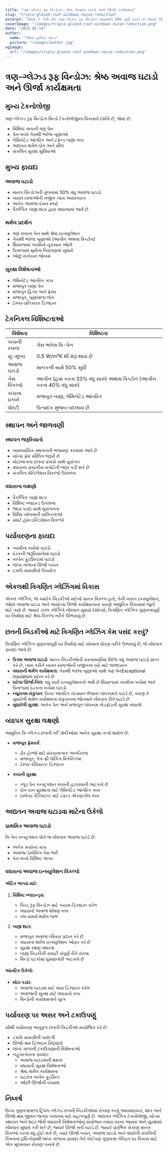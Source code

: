 ```yaml
---
title: "ત્રણ-ગ્લેઝ્ડ રૂફ વિન્ડોઝ: શ્રેષ્ઠ અવાજ ઘટાડો અને ઊર્જા કાર્યક્ષમતા"
slug: "triple-glazed-roof-windows-noise-reduction"
excerpt: "શીખો કે કેવી રીતે ત્રણ-ગ્લેઝ્ડ રૂફ વિન્ડોઝ અવાજને 50% સુધી ઘટાડે છે જ્યારે ઊર્જા કાર્યક્ષમતા અને ઘર સુરક્ષા સુધારે છે."
coverImage: "/images/triple-glazed-roof-windows-noise-reduction.png"
date: "2025-02-14"
author:
  name: "પેસિવ હાઉસ ગાઇડ"
  picture: "/images/author.jpg"
ogImage:
  url: "/images/triple-glazed-roof-windows-noise-reduction.png"
---
```


# ત્રણ-ગ્લેઝ્ડ રૂફ વિન્ડોઝ: શ્રેષ્ઠ અવાજ ઘટાડો અને ઊર્જા કાર્યક્ષમતા

## મુખ્ય ટેકનોલોજી

ત્રણ-ગ્લેઝ્ડ રૂફ વિન્ડોઝ વિન્ડો ટેકનોલોજીના વિકાસને દર્શાવે છે, જેમાં છે:

- વિશિષ્ટ કાચની ત્રણ પેન
- પેન વચ્ચે ગેસથી ભરેલા ખૂણાઓ
- લેમિનેટેડ આંતરિક અને ટફેન્ડ બાહ્ય કાચ
- અદ્યતન થર્મલ બ્રેક અને સીલ
- સંકલિત સુરક્ષા સુવિધાઓ

## મુખ્ય ફાયદા

### અવાજ ઘટાડો
- માનક વિન્ડોઝની તુલનામાં 50% વધુ અવાજ ઘટાડો
- વ્યસ્ત રસ્તાઓની નજીક ખાસ અસરકારક
- અનેક અવાજ-દમન સ્તરો
- વૈકલ્પિક બાહ્ય શટર દ્વારા વધારવામાં આવે છે

### થર્મલ પ્રદર્શન
- ત્રણ કાચના પેન સાથે શ્રેષ્ઠ ઇન્સ્યુલેશન
- ગેસથી ભરેલા ખૂણાઓ (આર્ગોન અથવા ક્રિપ્ટોન)
- શિયાળામાં ગરમીનો નુકસાન ઓછો
- ઉનાળામાં સૂર્યના નિયંત્રણમાં સુધારો
- ઓછું સંકોચન જોખમ

### સુરક્ષા વિશેષતાઓ
- લેમિનેટેડ આંતરિક કાચ
- મજબૂત બાહ્ય પેન
- મજબૂત હિંગ્સ અને ફ્રેમ્સ
- મજબૂત, ખૂણાવાળા લોક
- ટેમ્પર-પ્રતિકારક ડિઝાઇન

## ટેકનિકલ વિશિષ્ટતાઓ

| વિશેષતા | વિશિષ્ટતા |
|---------|--------------|
| કાચની રચના | ગેસ ભરેલા ત્રિ-પેન |
| યુ-મૂલ્ય | 0.5 W/m²K થી શરૂ થાય છે |
| અવાજ ઘટાડો | માનકની સામે 50% સુધી |
| ગેસ વિકલ્પો | આર્ગોન (હવા કરતા 33% વધુ સારું) અથવા ક્રિપ્ટોન (આર્ગોન કરતા 40% વધુ સારું) |
| કાચના પ્રકારો | મજબૂત બાહ્ય, લેમિનેટેડ આંતરિક |
| વોરંટી | ઉત્પાદક મુજબ બદલાય છે |

## સ્થાપન અને જાળવણી

### સ્થાપન જરૂરિયાતો
- વ્યાવસાયિક સ્થાપનની ભલામણ કરવામાં આવે છે
- યોગ્ય ફ્રેમ સીલિંગ જરૂરી છે
- મોટાભાગના છતના પ્રકારો સાથે સુસંગત
- વધારાના ઢાંચાકીય સપોર્ટની જરૂર પડી શકે છે
- સંકલિત વેન્ટિલેશન વિકલ્પો ઉપલબ્ધ

### વધારાના લક્ષણો
- વૈકલ્પિક બાહ્ય શટર
- વિશિષ્ટ બ્લાઇન્ડ ઉપલબ્ધ
- જાડા પડદા સાથે સુસંગતતા
- વિવિધ ખોલવાની યાંત્રિકતાઓ
- સ્માર્ટ હોમ ઇન્ટિગ્રેશન વિકલ્પો

## પર્યાવરણના ફાયદા

- ગરમીના ખર્ચમાં ઘટાડો
- ઠંડકની જરૂરિયાતોમાં ઘટાડો
- કાર્બન ફૂટપ્રિન્ટમાં ઘટાડો
- લાંબા ગાળાના ઊર્જા બચત
- ટકાઉ સામગ્રીનો ઉપયોગ

## એકલથી ત્રિગણિત ગ્લેઝિંગમાં વિકાસ

એકલ ગ્લેઝિંગ, જે ક્યારેક ખિડકીઓ માટેનો માનક વિકલ્પ હતો, તેની ખરાબ ઇન્સ્યુલેશન, ઓછા અવાજ ઘટાડા અને અયોગ્ય ઊર્જા કાર્યક્ષમતાના કારણે આધુનિક વિકાસમાં જૂનો થઈ ગયો છે. જ્યારે ડબલ ગ્લેઝિંગે નોંધપાત્ર સુધારો દર્શાવ્યો, ત્રિગણિત ગ્લેઝિંગ ગુણવત્તાપૂર્ણ ઘર નિર્માણ માટે શ્રેષ્ઠ વિકલ્પ તરીકે ઊભરાયું છે.

## છતની ખિડકીઓ માટે ત્રિગણિત ગ્લેઝિંગ કેમ પસંદ કરવું?

ત્રિગણિત ગ્લેઝિંગ ગુણવત્તાપૂર્ણ ઘર નિર્માણ માટે સોનાના ધોરણ તરીકે ઉભરાયું છે, જે નોંધપાત્ર ફાયદા આપે છે:

- **ઉત્તમ અવાજ ઘટાડો**: માનક ખિડકીઓની સરખામણીમાં 50% વધુ અવાજ ઘટાડો પ્રાપ્ત કરે છે, ખાસ કરીને વ્યસ્ત રસ્તાઓની નજીકના ઘરો માટે લાભદાયક
- **વધારાની થર્મલ કાર્યક્ષમતા**: ગેસથી ભરેલા ખૂણાઓ સાથે ત્રણ પેનExceptional insulation પ્રદાન કરે છે
- **ઘટેલા ઊર્જા બિલ**: વધુ સારી ઇન્સ્યુલેશનનો અર્થ છે શિયાળામાં ગરમીના ખર્ચમાં અને ઉનાળામાં ઠંડકના ખર્ચમાં ઘટાડો
- **ન્યૂનતમ સંકુચન**: ઉચ્ચ આંતરિક તાપમાન ભેજના બાંધકામને ઘટાડે છે, કારણ કે સુધારેલી થર્મલ કાર્યક્ષમતા સંકુચનના જોખમને નોંધપાત્ર રીતે ઘટાડે છે
- **સુધારેલી સુરક્ષા**: અનેક પેન અને મજબૂત બાંધકામ તોડફોડની સુરક્ષા વધારશે

## વ્યાપક સુરક્ષા લક્ષણો

આધુનિક ત્રિ-ગ્લેઝ્ડ છતની ખिडકીઓમાં અનેક સુરક્ષા તત્વો શામેલ છે:

- **મજબૂત ફ્રેમવર્ક**:
  - ઢોર હેન્જો માટે સંરચનાત્મક અખંડિતતા
  - મજબૂત, ગેપ-ફ્રી લોકિંગ મિકેનિઝમ
  - ટેમ્પર-રેસિસ્ટન્ટ ડિઝાઇન

- **કાચની સુરક્ષા**:
  - ગ્લૂડ પેન કન્સ્ટ્રક્શન કાચની હટાવવાની અટકાવે છે
  - બ્રેક-ઇન સુરક્ષાના માટે લેમિનેટેડ આંતરિક કાચ
  - ઇમ્પેક્ટ રેઝિસ્ટન્ટ માટે ટફન્ડ એક્સ્ટર્નલ કાચ

## અદ્યતન અવાજ ઘટાડવા માટેના ઉકેલો

### પ્રાથમિક અવાજ ઘટાડો
ત્રિ-પેન કન્સ્ટ્રક્શન પોતે જ નોંધપાત્ર અવાજ ઘટાડે છે:
- અનેક સ્તરોના કાચ
- અવાજ-ડેમ્પેનિંગ ગેસ ભરી
- પેન વચ્ચે વિશિષ્ટ અંતર

### વધારાના અવાજ ઇન્સ્યુલેશન વિકલ્પો

#### એટિક જગ્યા માટે:
1. **વિશિષ્ટ બ્લાઇન્ડ્સ**: 
   - પિચ્ડ રૂફ વિન્ડોઝ માટે કસ્ટમ-ડિઝાઇન કરેલ
   - વધારાનો અવાજ શોષણ સ્તર
   - બંધ સમયે થર્મલ લાભ

2. **બાહ્ય શટર**:
   - મજબૂત અવાજ બેરિયર પ્રદાન કરે છે
   - વધારાના થર્મલ ઇન્સ્યુલેશન ઓફર કરે છે
   - સુરક્ષા રક્ષણ વધારવા
   - બાહ્ય ખિડકીની સપાટી સંપૂર્ણ રીતે ઢાંકવા
   - વિન્ડો ઘટકોમાં ઘૂસણખોરી અટકાવે છે

#### આંતરિક ઉકેલો:
- **મોટા પડદા**: 
  - અવાજ ઘટાડવા માટે ખાસ ડિઝાઇન કરેલ
  - અવાજની સુરક્ષા માટે વધારાનો સ્તર
  - વિન્ડોની કાર્યક્ષમતાને પૂરક

## પર્યાવરણ પર અસર અને ટકાઉપણું

સૌથી પર્યાવરણ અનુકૂળ છતની ખિડકીઓ સંયોજિત કરે છે:
- ટકાઉ સામગ્રીની પસંદગી
- ઊર્જા-ક્ષમ ડિઝાઇન સિદ્ધાંતો
- લાંબા ગાળાની ટકાઉપણાની વિશેષતાઓ
- બહુપરકારના ફાયદા:
  - અવાજ ઘટાડવાની ક્ષમતા
  - વધારાની સુરક્ષા વિશેષતાઓ
  - શ્રેષ્ઠ થર્મલ કાર્યક્ષમતા
  - ઘટાડેલ કાર્બન ફૂટપ્રિન્ટ
  - ઓછી ઊર્જાની વપરાશ

## નિષ્કર્ષ

ઉચ્ચ ગુણવત્તાવાળા ટ્રિપલ-ગ્લેઝ્ડ છતની ખિડકીઓમાં રોકાણ કરવું આરામદાયક, શાંત અને ઊર્જા-ક્ષમ જીવન જગ્યા બનાવવા માટે મહત્વપૂર્ણ છે. અદ્યતન ગ્લેઝિંગ ટેકનોલોજી, યોગ્ય સ્થાપન અને શટર જેવી વધારાની વિશેષતાઓનું સંયોજન તમારા ઘરના આરામ અને સુરક્ષામાં નોંધપાત્ર સુધારો કરી શકે છે, જ્યારે ઊર્જા ખર્ચ ઘટાડે છે. જ્યારે પ્રારંભિક રોકાણ માનક વિકલ્પો કરતાં વધુ હોઈ શકે છે, ત્યારે ઊર્જા બચત, અવાજ ઘટાડો અને વધારેલી સંપત્તિની કિંમતના દ્રષ્ટિકોણથી લાંબા ગાળાના ફાયદા તેને કોઈપણ ગુણવત્તા-કેન્દ્રિત ઘર વિકાસ માટે એક મૂલ્યવાન રોકાણ બનાવે છે.